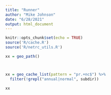 ```yaml
---
title: "Runner"
author: "Mike Johnson"
date: "6/28/2021"
output: html_document
---
```


```r
knitr::opts_chunk$set(echo = TRUE)
source('R/cache.R')
source('R/netrc_utils.R')
```

```r
xx = geo_path()



xx = geo_cache_list(pattern = "pr.+nc$") %>% 
  filter(!grepl("annual|normal", subdir))

xx
```
